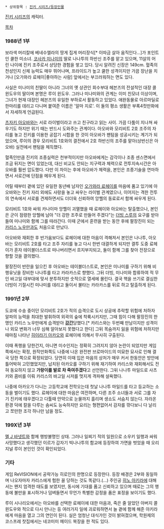  * 상위항목 : [[진키 시리즈/등장인물]]

[[진키 시리즈]]의 캐릭터.


[[목차]]

=== 1988년 1부 ===
보라색 머리칼에 베네수엘라의 땅게 집게 머리장식[* 이따금 살아 움직인다…]가 포인트인 쿨한 미소녀. [[코사카 미나미]]의 딸로 나나투의 하반신 조주를 맡고 있으며, 11살의 어린 나이에 진키 조주로서 상당한 경험을 쌓고 있다. 당시 알려진 신장은 149cm. 혈족의 천성인지 신체 능력도 매우 뛰어나며, 프라이드가 높고 쿨한 성격이지만 가끔 장난을 치거나 [오가와라 료헤이|좋아하는 사람] 앞에서는 부끄러워하는 면도 있다.

사실은 미나미의 친딸이 아니라 그녀의 옛 상관인 회수부대 헤븐즈의 전설적인 대장 콜 윈도우의 딸이며 본명은 루이 윈도우. 그러나 미나미와의 관계는 이미 친모녀 이상이며, 그녀가 현재 대장인 헤븐즈의 유일한 부하로서 활동하고 있었다. 애완동물로 아르마딜로 한마리를 데리고 다니며 붙여준 이름은 '알마 지로'. 이 둘의 평소 생활은 부록4컷만화에서 자세하게 언급된다.

[[츠자키 아오바]]와는 서로 라이벌이라고 쓰고 친구라고 읽는 사이. 가끔 다툼이 지나쳐 싸우기도 하지만 위기 때는 반드시 도와주는 관계이다. 아오바와 모리비트 2호 조주의 자리를 놓고 진키를 이용한 공잡기 시합을 한 것이 아오바가 팬텀을 성공시키는 계기가 되었으며, 루이의 경우 모리비트 1호와의 결전에서 2호 하반신의 조주를 맡아(상반신은 아오바) 실전에서 팬텀을 체득했다.

혈족인만큼 진키의 조종실력은 천부적이지만 아오바에게는 감각이나 조종 센스면에서 조금 뒤지는 면이 있었는데, 대신 비교도 안되는 지구력과 체력으로 전투지속시간은 아오바를 훨씬 압도했다. 다만 이 차이는 후에 아오바가 체력을, 본인은 조종기술을 연마하면서 서로간에 단점을 메우게 된다.

어릴 때부터 곁에 있던 유일한 동년배 남자인 [[오가와라 료헤이]]를 마음에 품고 있기에 아오바와는 진키 자리 외에도 사랑을 놓고 싸우는 라이벌 관계였으나, 이어지는 격한 전투의 연속에서 서로를 견제하면서도 더더욱 신뢰하여 앙헬의 동료로서 함께 싸우게 된다.

모리비트 1호와 싸워 카나이마 앙헬이 괴멸했을 때 료헤이와 아오바는 탈출했으나, 본인은 군이 점령한 앙헬에 남아 "더 강한 조주로 만들어 주겠다"는 [[진키 시리즈/등장인물#s-1.3|더빙 스루]]의 요구를 받아들여 미나미와 함께 그를 따라간다. 이때 군에서 훈련을 받는 동안 후에 팔장진이 되는 [[진키 시리즈/등장인물#s-5|카리스 노우만]]과도 처음으로 만났다.

아오바와 재회한 후 반가움보다도 료헤이에 대한 마음이 격해져서 본인은 나나투, 아오바는 모리비트 2호를 타고 조주 자리를 놓고 다시 한번 대결하게 되지만 결투 도중 료헤이가 혼자 테이블더스트로 떠나버리면서 흐지부지되고, 둘이 함께 그를 찾아 전장으로 향할 것을 결의했다.

팔장진이 반란을 일으킨 후 아오바는 테이블더스트로, 본인은 미나미를 구하기 위해 비행유닛을 장비한 나나투를 타고 카라카스로 향했다. 그뒤 더빙, 미나미와 합류하여 적 무인 바고일 대부대에 맞서 분투하지만 숫적으로 열세에 몰린다. 결국 핵을 쓰기로 결심한 더빙이 기절시킨 미나미를 데리고 둘이서 불타는 카라카스를 뒤로 하고 탈출하게 된다.


=== 1991년 2부 ===
도쿄에 수송 중이던 모리비트 2호가 적의 습격으로 도시 상공에 추락할 위험에 처하자 알파의 능력을 최대한 발휘하여 외곽의 숲에 착륙시키지만, 그때 힘이 다해 팔장진의 한명인 카리스 노우만에게 습격받아 '''[[강간]]'''당했다.[* 카리스와는 두번째 만남이지만 성격이나 외모 변화가 너무 심해 알아보지 못했다고 한다] 그뒤 목숨까지 잃을 위험에 처하지만 때마침 나타난 [[히이라기 아카오]]와 료헤이에 의해서 무사히 구출된다.

이때 폭행을 당한건지, 아니면 미수인지는 정확히 그려지지 않아 논란이 되었지만 게임쪽에서는 확정, 원작만화쪽도 나중에 나온 완전판 브로마이드의 미묘한 묘사로 인해 결국 당한 쪽으로 확정되었다. 당연히 이때 입은 마음의 상처가 매우 커서 한동안은 방안에 틀어박혀 고민했었지만, 납치된 아카오를 구하기 위해 재기하여 카리스와 재회해서도 전혀 동요하지 않고 '''가랑이를 발로 차 죽여주겠다'''고 선언한다. 그뒤 나나투 마일드로 사츠키와 콤비를 이뤄 카리스의 바고일 시저를 멋지게 격파해 설욕했다.

나중에 아카오가 다니는 고등학교에 전학오는데 첫날 나나투 마일드를 타고 등교하는 소동을 벌이기도 했다. 료헤이에 대한 마음은 여전하며, 다른 조주 소녀들과 서로 그를 자기 진키에 태우겠다고 다툴때 안약으로 눈물까지 흘리며 생쇼도 서슴치 않는다. 자라온 환경 덕에 칼을 다루는 솜씨도 능숙하지만 요리는 형편없어서 감자를 깎다보니 다 날리고 쪼만한 조각 하나만 남을 정도.


=== 199X년 3부 ===
[[진키 시리즈/등장인물#s-3|멜 J 바넷트]]와 함께 행방불명인 상태. 그러나 일찌기 적의 일원으로 소우키 일행과 싸워 사망했다고 생각했던 이르가 갑자기 빅나나투의 함교에 등장하여 가면을 벗었을 때 오리지널 루이 본인인 것이 확인되었다. 


=== 기타 ===
게임 ReVISION에서 공략가능 히로인의 한명으로 등장한다. 등장 배경은 2부와 동일하며 나오자마자 카리스에게 험한 꼴 당하는 것도 똑같다.(…) 주인공 [[진키 시리즈/등장인물#s-7|히노 아키라]]에 대해서는 왠지 엄격한 태도를 보였지만, 동시에 기대를 품고 신뢰하고 있으며 때로는 그의 행동에 불만을 표시하거나 덤벼들면서 무언가 특별한 감정을 품은 표정을 보이기도 했다.

루이 시나리오에서는 아오바를 선택한 료헤이에 대한 마음과, 죽은 줄 알았던 아버지 콜 윈도우와 적으로 다시 만나는 등 여러가지 일에 괴로워하면서 늘 곁에 함께 해준 아키라에게 마음을 열고 그의 연인이 된다. 실은 엄청난 대식가인 것이 밝혀졌으며, 학원제의 코스프레 찻집에서는 네코미미 메이드 복장을 한 적도 있다.
